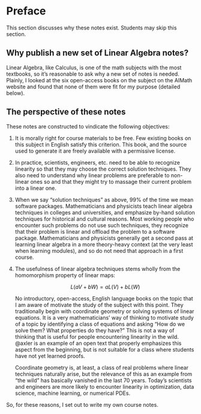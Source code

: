 # Preface {.unnumbered}

This section discusses why these notes exist.
Students may skip this section.

## Why publish a new set of Linear Algebra notes?

Linear Algebra, like Calculus, is one of the math subjects with the most textbooks, so it's reasonable to ask why a new set of notes is needed.
Plainly, I looked at the six open-access books on the subject on the AIMath website and found that none of them were fit for my purpose (detailed below).

## The perspective of these notes

These notes are constructed to vindicate the following objectives:

1.  
    It is morally right for course materials to be free.
    Few existing books on this subject in English satisfy this criterion. 
    This book, and the source used to generate it are freely available with a permissive license.

1.  
    In practice, scientists, engineers, etc. need to be able to recognize linearity so that they may choose the correct solution techniques. 
    They also need to understand why linear problems are preferable to non-linear ones so and that they might try to massage their current problem into a linear one.

1.  
    When we say "solution techniques" as above, 99% of the time we mean software packages.
    Mathematicians and physicists teach linear algebra techniques in colleges and universities, and emphasize by-hand solution techniques for historical and cultural reasons. 
    Most working people who encounter such problems do not use such techniques, they recognize that their problem is linear and offload the problem to a software package. 
    Mathematicians and physicists generally get a second pass at learning linear algebra in a more theory-heavy context (at the very least when learning modules), and so do not need that approach in a first course.

1. 
    The usefulness of linear algebra techniques stems wholly from the homomorphism property of linear maps: 

    $$ L(a V + b W) = a L(V) + b L(W) $$ 

    No introductory, open-access, English language books on the topic that I am aware of motivate the study of the subject with this point. 
    They traditionally begin with coordinate geometry or solving systems of linear equations. 
    It is a very mathematicians' way of thinking to motivate study of a topic by identifying a class of equations and asking "How do we solve them? What properties do they have?" 
    This is not a way of thinking that is useful for people encountering linearity in the wild. 
    @axler is an example of an open text that properly emphasizes this aspect from the beginning, but is not suitable for a class where students have not yet learned proofs.

    Coordinate geometry is, at least, a class of real problems where linear techniques naturally arise, but the relevance of this as an example from "the wild" has basically vanished in the last 70 years.
    Today's scientists and engineers are more likely to encounter linearity in optimization, data science, machine learning, or numerical PDEs.

So, for these reasons, I set out to write my own course notes.
